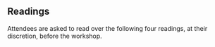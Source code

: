 ## Readings

Attendees are asked to read over the following four readings, at their discretion, before the workshop.


